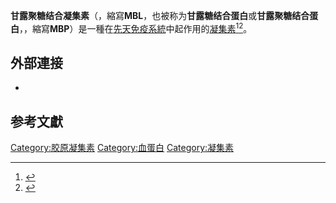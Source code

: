 {{PBB|geneid=4153}}
'''甘露聚糖结合凝集素'''（{{lang-en|Mannose-binding lectin}}，縮寫'''MBL'''，也被称为'''甘露糖结合蛋白'''或'''甘露聚糖结合蛋白'''，{{lang-en|mannan-binding protein}}，縮寫'''MBP'''）是一種在[[先天免疫系統|先天免疫系統]]中起作用的[[凝集素|凝集素]]<ref>{{cite journal  | author=Fraser IP, Koziel H, Ezekowitz RA |title=The serum mannose-binding protein and the macrophage mannose receptor are pattern recognition molecules that link innate and adaptive immunity. |journal=Semin. Immunol. |volume=10 |issue= 5 |pages= 363–72 |year= 1998 |pmid= 9799711 |doi= 10.1006/smim.1998.0141 }}</ref><ref>{{cite journal  | author=Worthley DL, Bardy PG, Mullighan CG |title=Mannose-binding lectin: biology and clinical implications. | url=https://archive.org/details/sim_internal-medicine-journal_2005-09_35_9/page/548 |journal=Internal medicine journal |volume=35 |issue= 9 |pages= 548–55 |year= 2005 |pmid= 16105157 |doi= 10.1111/j.1445-5994.2005.00908.x }}</ref>。

==外部連接==
* {{MeshName|Mannan-Binding+Lectin}}

==参考文獻==
{{reflist|colwidth=35em}}
{{PDB Gallery|geneid=4153}}
{{凝集素}}
{{补体系统}}

[[Category:胶原凝集素|Category:胶原凝集素]]
[[Category:血蛋白|Category:血蛋白]]
[[Category:凝集素|Category:凝集素]]